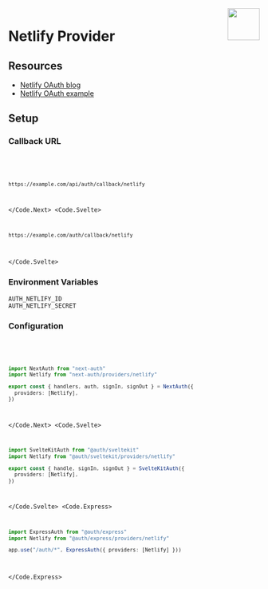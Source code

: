 
<img align="right" src="/img/providers/netlify.svg" height="64" width="64" />

# Netlify Provider

## Resources

- [Netlify OAuth blog](https://www.netlify.com/blog/2016/10/10/integrating-with-netlify-oauth2/)
- [Netlify OAuth example](https://github.com/netlify/netlify-oauth-example/)

## Setup

### Callback URL

<Code>
  <Code.Next>

```bash
https://example.com/api/auth/callback/netlify
```

  </Code.Next>
  <Code.Svelte>

```bash
https://example.com/auth/callback/netlify
```

  </Code.Svelte>
</Code>

### Environment Variables

```
AUTH_NETLIFY_ID
AUTH_NETLIFY_SECRET
```

### Configuration

<Code>
  <Code.Next>

```ts filename="/auth.ts"
import NextAuth from "next-auth"
import Netlify from "next-auth/providers/netlify"

export const { handlers, auth, signIn, signOut } = NextAuth({
  providers: [Netlify],
})
```

  </Code.Next>
  <Code.Svelte>

```ts filename="/src/auth.ts"
import SvelteKitAuth from "@auth/sveltekit"
import Netlify from "@auth/sveltekit/providers/netlify"

export const { handle, signIn, signOut } = SvelteKitAuth({
  providers: [Netlify],
})
```

  </Code.Svelte>
  <Code.Express>

```ts filename="/src/app.ts"
import ExpressAuth from "@auth/express"
import Netlify from "@auth/express/providers/netlify"

app.use("/auth/*", ExpressAuth({ providers: [Netlify] }))
```

  </Code.Express>
</Code>

